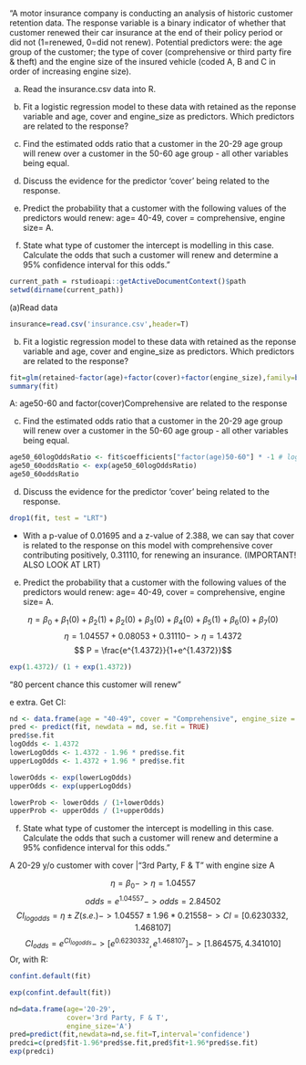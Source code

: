 "A motor insurance company is conducting an analysis of historic
customer retention data. The response variable is a binary 
indicator of whether that customer renewed their car insurance at
the end of their policy period or did not (1=renewed, 0=did not 
renew). Potential predictors were: the age group of the customer;
the type of cover (comprehensive or third party fire & theft) and
the engine size of the insured vehicle (coded A, B and C in order of 
increasing engine size). 

(a) Read the insurance.csv data into R.

(b) Fit a logistic regression model to these data with retained 
as the reponse variable and age, cover and engine_size as 
predictors. Which predictors are related to the response?

(c) Find the estimated odds ratio that a customer in the 20-29 
age group will renew over a customer in the 50-60 age group - all
other variables being equal.

(d) Discuss the evidence for the predictor ‘cover’ being related
to the response. 

(e) Predict the probability that a customer with the following 
values of the predictors would renew: age= 40-49, cover = 
comprehensive, engine size= A.

(f) State what type of customer the intercept is modelling in 
this case. Calculate the odds that such a customer will renew and
determine a 95% confidence interval for this odds."



```r
current_path = rstudioapi::getActiveDocumentContext()$path
setwd(dirname(current_path))
```
(a)Read data  

```r
insurance=read.csv('insurance.csv',header=T)
```
(b) Fit a logistic regression model to these data with retained 
as the reponse variable and age, cover and engine_size as 
predictors. Which predictors are related to the response?  

```r
fit=glm(retained~factor(age)+factor(cover)+factor(engine_size),family=binomial(),data=insurance)
summary(fit)
```
A: age50-60 and factor(cover)Comprehensive are related to the response  
  
(c) Find the estimated odds ratio that a customer in the 20-29 
age group will renew over a customer in the 50-60 age group - all
other variables being equal.
```r
age50_60logOddsRatio <- fit$coefficients["factor(age)50-60"] * -1 # log odds ratio == - \beta_3
age50_60oddsRatio <- exp(age50_60logOddsRatio)
age50_60oddsRatio
```
  
(d) Discuss the evidence for the predictor ‘cover’ being related
to the response. 

```r
drop1(fit, test = "LRT")
```

  
- With a p-value of 0.01695 and a z-value of 2.388, we can say that cover is related to the response on this model with comprehensive cover contributing positively, 0.31110, for renewing an insurance. (IMPORTANT! ALSO LOOK AT LRT)

(e) Predict the probability that a customer with the following values of the predictors would renew: age= 40-49, cover = comprehensive, engine size= A.

$$ \eta = \beta_0 + \beta_1(0) + \beta_2(1) + \beta_2(0) + \beta_3(0) + \beta_4(0) + \beta_5(1) + \beta_6(0) + \beta_7(0)$$
$$ \eta = 1.04557 + 0.08053 + 0.31110 -> \eta = 1.4372 $$
$$ P = \frac{e^{1.4372}}{1+e^{1.4372}}$$
```r
exp(1.4372)/ (1 + exp(1.4372))
```
"80 percent chance this customer will renew"

e extra. Get CI:
```r
nd <- data.frame(age = "40-49", cover = "Comprehensive", engine_size = "A")
pred <- predict(fit, newdata = nd, se.fit = TRUE)
pred$se.fit
logOdds <- 1.4372
lowerLogOdds <- 1.4372 - 1.96 * pred$se.fit
upperLogOdds <- 1.4372 + 1.96 * pred$se.fit  

lowerOdds <- exp(lowerLogOdds)
upperOdds <- exp(upperLogOdds)

lowerProb <- lowerOdds / (1+lowerOdds)
upperProb <- upperOdds / (1+upperOdds)
```



(f) State what type of customer the intercept is modelling in 
this case. Calculate the odds that such a customer will renew and
determine a 95% confidence interval for this odds."
  
A 20-29 y/o customer with cover |"3rd Party, F & T" with engine size A

$$\eta = \beta_0 -> \eta = 1.04557$$
$$ odds = e^{1.04557} -> odds = 2.84502 $$
$$ CI_{log odds} = \eta \pm Z(s.e.) -> 1.04557 \pm 1.96 * 0.21558 -> CI = [0.6230332,1.468107]$$
$$ CI_{odds} = e^{CI_{log odds}} -> [e^{0.6230332}, e^{1.468107}] -> [1.864575, 4.341010]$$
Or, with R:
```r
confint.default(fit)
```
```r
exp(confint.default(fit))
```
```r
nd=data.frame(age='20-29',
              cover='3rd Party, F & T',
              engine_size='A')
pred=predict(fit,newdata=nd,se.fit=T,interval='confidence')
predci=c(pred$fit-1.96*pred$se.fit,pred$fit+1.96*pred$se.fit)
exp(predci)
```

